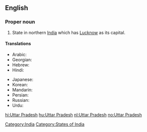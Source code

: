 ==English==
{{wikipedia}}

===Proper noun===
{{en-proper noun|sg=[[Uttar]] [[Pradesh]]}}

# State in northern [[India]] which has [[Lucknow]] as its capital.

====Translations====
{{trans-top|state}}
* Arabic: {{t|ar|أتر برديش|m|tr='uttar bradiish|sc=Arab}}
* Georgian: {{t|ka|უტარ-პრადეში|sc=Geor}}
* Hebrew: {{t|he|אוטר פראדש|sc=Hebr}}
* Hindi: {{t|hi|उत्तर प्रदेश|tr=uttar pradēś|sc=Deva}}
{{trans-mid}}
* Japanese: {{t|ja|ウッタル・プラデーシュ|tr=Uttaru-Puradēshu|sc=Jpan}}
* Korean: {{t|ko|우타르프라데시|tr=Utareupeuradesi|sc=Kore}}
* Mandarin: {{t|zh|北方邦|tr=Běifāng-bāng|sc=Hani}}
* Persian: {{t|fa|اوتار پرادش|sc=fa-Arab}}
* Russian: {{t|ru|Уттар-Прадеш|m|tr=Uttár Pradéš|sc=Cyrl}}
* Urdu: {{t|ur|اتر پردیش|tr=uttar pradēś|sc=ur-Arab}}
{{trans-bottom}}

[[Category:India]]
[[Category:States of India]]

[[hi:Uttar Pradesh]]
[[hu:Uttar Pradesh]]
[[nl:Uttar Pradesh]]
[[no:Uttar Pradesh]]